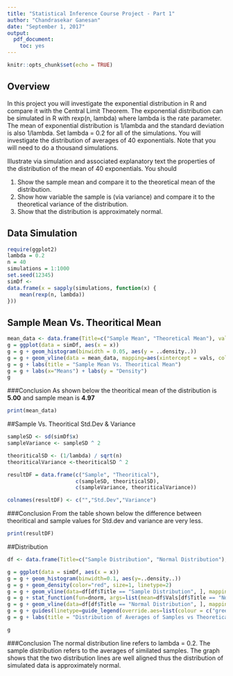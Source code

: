 ```yaml
---
title: "Statistical Inference Course Project - Part 1"
author: "Chandrasekar Ganesan"
date: "September 1, 2017"
output: 
  pdf_document: 
    toc: yes
---
```


```r
knitr::opts_chunk$set(echo = TRUE)
```

## Overview

In this project you will investigate the exponential distribution in R and compare it with the Central Limit Theorem. The exponential distribution can be simulated in R with rexp(n, lambda) where lambda is the rate parameter. The mean of exponential distribution is 1/lambda and the standard deviation is also 1/lambda. Set lambda = 0.2 for all of the simulations. You will investigate the distribution of averages of 40 exponentials. Note that you will need to do a thousand simulations.

Illustrate via simulation and associated explanatory text the properties of the distribution of the mean of 40 exponentials. You should

1. Show the sample mean and compare it to the theoretical mean of the distribution.
2. Show how variable the sample is (via variance) and compare it to the theoretical variance of the distribution.
3. Show that the distribution is approximately normal.


## Data Simulation

```r
require(ggplot2)
lambda = 0.2
n = 40
simulations = 1:1000
set.seed(12345)
simDf <-
data.frame(x = sapply(simulations, function(x) {
    mean(rexp(n, lambda))
}))

```

## Sample Mean Vs. Theoritical Mean

```r
mean_data <- data.frame(Title=c("Sample Mean", "Theoretical Mean"), vals=c(colMeans(simDf), 1/lambda))
g = ggplot(data = simDf, aes(x = x))
g = g + geom_histogram(binwidth = 0.05, aes(y = ..density..))
g = g + geom_vline(data = mean_data, mapping=aes(xintercept = vals, colour=Title), size=1, show.legend=TRUE)
g = g + labs(title = "Sample Mean Vs. Theoritical Mean")
g = g + labs(x="Means") + labs(y = "Density")
g

```

###Conclusion
As shown below the theoritical mean of the distribution is **5.00** and sample mean is **4.97**

```r
print(mean_data)
```

##Sample Vs. Theoritical Std.Dev & Variance
```r

sampleSD <- sd(simDf$x)
sampleVariance <- sampleSD ^ 2

theoriticalSD <- (1/lambda) / sqrt(n)
theoriticalVariance <-theoriticalSD ^ 2

resultDF = data.frame(c("Sample", "Theoritical"),
                      c(sampleSD, theoriticalSD),
                      c(sampleVariance, theoriticalVariance))

colnames(resultDF) <- c("","Std.Dev","Variance")
```
###Conclusion
From the table shown below the difference between theoritical and sample values for Std.dev and variance are very less.
```r
print(resultDF)
```

##Distribution
```r
df <- data.frame(Title=c("Sample Distribution", "Normal Distribution"), Vals=c(colMeans(simDf), 1/lambda))

g = ggplot(data = simDf, aes(x = x)) 
g = g + geom_histogram(binwidth=0.1, aes(y=..density..)) 
g = g + geom_density(color="red", size=1, linetype=2) 
g = g + geom_vline(data=df[df$Title == "Sample Distribution", ], mapping=aes(xintercept=df[df$Title == "Sample Distribution", ]$Vals, linetype=Title), colour="red", show.legend = TRUE) 
g = g + stat_function(fun=dnorm, args=list(mean=df$Vals[df$Title == "Normal Distribution"], sd=theoriticalSD), color = "green", size=1) 
g = g + geom_vline(data=df[df$Title == "Normal Distribution", ], mapping=aes(xintercept=df[df$Title == "Normal Distribution", ]$Vals, linetype=Title), colour="green", show.legend = TRUE) 
g = g + guides(linetype=guide_legend(override.aes=list(colour = c("green","red"))))
g = g + labs(title = "Distribution of Averages of Samples vs Theoretical Mean") + labs(x="Means") + labs(y="Density")

g
```

###Conclusion
The normal distribution line refers to lambda = 0.2. The sample distribution refers to the averages of similated samples. The graph shows that the two distribution lines are well aligned thus the distribution of simulated data is approximately normal.